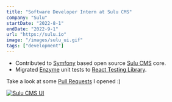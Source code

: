 ```yaml
---
title: "Software Developer Intern at Sulu CMS"
company: "Sulu"
startDate: "2022-8-1"
endDate: "2022-9-1"
url: "https://sulu.io"
image: "/images/sulu_ui.gif"
tags: ["development"]
---
```


- Contributed to [Symfony](https://symfony.com/) based open source [Sulu CMS](https://sulu.io/) core.
- Migrated [Enzyme](https://enzymejs.github.io/enzyme/) unit tests to [React Testing Library](https://testing-library.com/docs/react-testing-library/intro/).

Take a look at some [Pull Requests](https://github.com/sulu/sulu/pulls?page=1&q=is%3Apr+author%3Ab3h3m0th) I opened :)

[![Sulu CMS UI](/images/sulu_ui.gif)](https://github.com/sulu/sulu)
